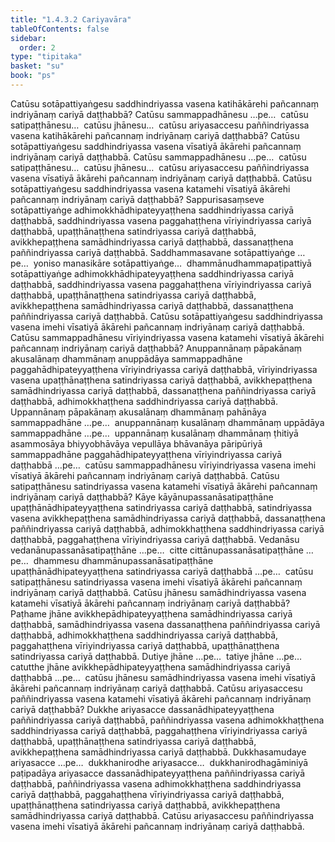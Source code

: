 ```yaml
---
title: "1.4.3.2 Cariyavāra"
tableOfContents: false
sidebar:
  order: 2
type: "tipitaka"
basket: "su"
book: "ps"
---
```



<DynamicBreadcrumb />

<Division number="196" book="ps" bookNo="26" page="213">

<Paragraph number="1058" book="ps">
Catūsu sotāpattiyaṅgesu saddhindriyassa vasena katihākārehi pañcannaṃ indriyānaṃ cariyā daṭṭhabbā?
</Paragraph>

<Paragraph number="1059" book="ps">
Catūsu sammappadhānesu …pe…  catūsu satipaṭṭhānesu…  catūsu jhānesu…  catūsu ariyasaccesu paññindriyassa vasena katihākārehi pañcannaṃ indriyānaṃ cariyā daṭṭhabbā? Catūsu sotāpattiyaṅgesu saddhindriyassa vasena vīsatiyā ākārehi pañcannaṃ indriyānaṃ cariyā daṭṭhabbā. Catūsu sammappadhānesu …pe…  catūsu satipaṭṭhānesu…  catūsu jhānesu…  catūsu ariyasaccesu paññindriyassa vasena vīsatiyā ākārehi pañcannaṃ indriyānaṃ cariyā daṭṭhabbā.
</Paragraph>

<Paragraph number="1060" book="ps">
Catūsu sotāpattiyaṅgesu saddhindriyassa vasena katamehi vīsatiyā ākārehi pañcannaṃ indriyānaṃ cariyā daṭṭhabbā? Sappurisasaṃseve sotāpattiyaṅge adhimokkhādhipateyyaṭṭhena saddhindriyassa cariyā daṭṭhabbā, saddhindriyassa vasena paggahaṭṭhena vīriyindriyassa cariyā daṭṭhabbā, upaṭṭhānaṭṭhena satindriyassa cariyā daṭṭhabbā, avikkhepaṭṭhena samādhindriyassa cariyā daṭṭhabbā, dassanaṭṭhena paññindriyassa cariyā daṭṭhabbā. Saddhammasavane sotāpattiyaṅge …pe…  yoniso manasikāre sotāpattiyaṅge…  dhammānudhammapaṭipattiyā sotāpattiyaṅge adhimokkhādhipateyyaṭṭhena saddhindriyassa cariyā daṭṭhabbā, saddhindriyassa vasena paggahaṭṭhena vīriyindriyassa cariyā daṭṭhabbā, upaṭṭhānaṭṭhena satindriyassa cariyā daṭṭhabbā, avikkhepaṭṭhena samādhindriyassa cariyā daṭṭhabbā, dassanaṭṭhena paññindriyassa cariyā daṭṭhabbā. Catūsu sotāpattiyaṅgesu saddhindriyassa vasena imehi vīsatiyā ākārehi pañcannaṃ indriyānaṃ cariyā daṭṭhabbā.
</Paragraph>

<Paragraph number="1061" book="ps">
Catūsu sammappadhānesu vīriyindriyassa vasena katamehi vīsatiyā ākārehi pañcannaṃ indriyānaṃ cariyā daṭṭhabbā? Anuppannānaṃ pāpakānaṃ akusalānaṃ dhammānaṃ anuppādāya sammappadhāne paggahādhipateyyaṭṭhena vīriyindriyassa cariyā daṭṭhabbā, vīriyindriyassa vasena upaṭṭhānaṭṭhena satindriyassa cariyā daṭṭhabbā, avikkhepaṭṭhena samādhindriyassa cariyā daṭṭhabbā, dassanaṭṭhena paññindriyassa cariyā daṭṭhabbā, adhimokkhaṭṭhena saddhindriyassa cariyā daṭṭhabbā. Uppannānaṃ pāpakānaṃ akusalānaṃ dhammānaṃ pahānāya sammappadhāne …pe…  anuppannānaṃ kusalānaṃ dhammānaṃ uppādāya sammappadhāne …pe…  uppannānaṃ kusalānaṃ dhammānaṃ ṭhitiyā asammosāya bhiyyobhāvāya vepullāya bhāvanāya pāripūriyā sammappadhāne paggahādhipateyyaṭṭhena vīriyindriyassa cariyā daṭṭhabbā …pe…  catūsu sammappadhānesu vīriyindriyassa vasena imehi vīsatiyā ākārehi pañcannaṃ indriyānaṃ cariyā daṭṭhabbā.
</Paragraph>

<Paragraph number="1062" book="ps">
Catūsu satipaṭṭhānesu satindriyassa vasena katamehi vīsatiyā ākārehi pañcannaṃ indriyānaṃ cariyā daṭṭhabbā? Kāye kāyānupassanāsatipaṭṭhāne upaṭṭhānādhipateyyaṭṭhena satindriyassa cariyā daṭṭhabbā, satindriyassa vasena avikkhepaṭṭhena samādhindriyassa cariyā daṭṭhabbā, dassanaṭṭhena paññindriyassa cariyā daṭṭhabbā, adhimokkhaṭṭhena saddhindriyassa cariyā daṭṭhabbā, paggahaṭṭhena vīriyindriyassa cariyā daṭṭhabbā. Vedanāsu vedanānupassanāsatipaṭṭhāne …pe…  citte cittānupassanāsatipaṭṭhāne …pe…  dhammesu dhammānupassanāsatipaṭṭhāne upaṭṭhānādhipateyyaṭṭhena satindriyassa cariyā daṭṭhabbā …pe…  catūsu satipaṭṭhānesu satindriyassa vasena imehi vīsatiyā ākārehi pañcannaṃ indriyānaṃ cariyā daṭṭhabbā.
</Paragraph>

<Paragraph number="1063" book="ps">
Catūsu jhānesu samādhindriyassa vasena katamehi vīsatiyā ākārehi pañcannaṃ indriyānaṃ cariyā daṭṭhabbā? Paṭhame jhāne avikkhepādhipateyyaṭṭhena samādhindriyassa cariyā daṭṭhabbā, samādhindriyassa vasena dassanaṭṭhena paññindriyassa cariyā daṭṭhabbā, adhimokkhaṭṭhena saddhindriyassa cariyā daṭṭhabbā, paggahaṭṭhena vīriyindriyassa cariyā daṭṭhabbā, upaṭṭhānaṭṭhena satindriyassa cariyā daṭṭhabbā. Dutiye jhāne …pe…  tatiye jhāne …pe…  catutthe jhāne avikkhepādhipateyyaṭṭhena samādhindriyassa cariyā daṭṭhabbā …pe…  catūsu jhānesu samādhindriyassa vasena imehi vīsatiyā ākārehi pañcannaṃ indriyānaṃ cariyā daṭṭhabbā.
</Paragraph>

<Paragraph number="1064" book="ps">
Catūsu ariyasaccesu paññindriyassa vasena katamehi vīsatiyā ākārehi pañcannaṃ indriyānaṃ cariyā daṭṭhabbā? Dukkhe ariyasacce dassanādhipateyyaṭṭhena paññindriyassa cariyā daṭṭhabbā, paññindriyassa vasena adhimokkhaṭṭhena saddhindriyassa cariyā daṭṭhabbā, paggahaṭṭhena vīriyindriyassa cariyā daṭṭhabbā, upaṭṭhānaṭṭhena satindriyassa cariyā daṭṭhabbā, avikkhepaṭṭhena samādhindriyassa cariyā daṭṭhabbā. Dukkhasamudaye ariyasacce …pe…  dukkhanirodhe ariyasacce…  dukkhanirodhagāminiyā paṭipadāya ariyasacce dassanādhipateyyaṭṭhena paññindriyassa cariyā daṭṭhabbā, paññindriyassa vasena adhimokkhaṭṭhena saddhindriyassa cariyā daṭṭhabbā, paggahaṭṭhena vīriyindriyassa cariyā daṭṭhabbā, upaṭṭhānaṭṭhena satindriyassa cariyā daṭṭhabbā, avikkhepaṭṭhena samādhindriyassa cariyā daṭṭhabbā. Catūsu ariyasaccesu paññindriyassa vasena imehi vīsatiyā ākārehi pañcannaṃ indriyānaṃ cariyā daṭṭhabbā.
</Paragraph>
</Division>